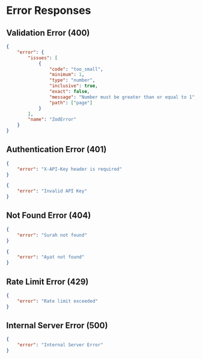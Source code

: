 # Error Responses

## Validation Error (400)

```json
{
    "error": {
        "issues": [
            {
                "code": "too_small",
                "minimum": 1,
                "type": "number",
                "inclusive": true,
                "exact": false,
                "message": "Number must be greater than or equal to 1",
                "path": ["page"]
            }
        ],
        "name": "ZodError"
    }
}
```

## Authentication Error (401)

```json
{
    "error": "X-API-Key header is required"
}
```

```json
{
    "error": "Invalid API Key"
}
```

## Not Found Error (404)

```json
{
    "error": "Surah not found"
}
```

```json
{
    "error": "Ayat not found"
}
```

## Rate Limit Error (429)

```json
{
    "error": "Rate limit exceeded"
}
```

## Internal Server Error (500)

```json
{
    "error": "Internal Server Error"
}
```
